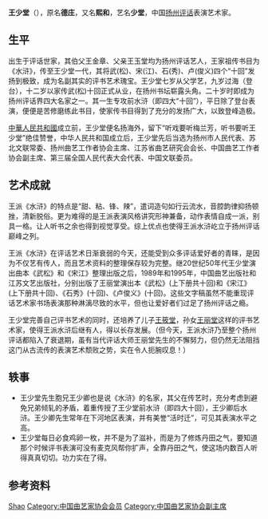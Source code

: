 '''王少堂'''（{{bd|1889年||1969年}}），原名'''德庄'''，又名'''熙和'''，艺名'''少堂'''，中国[[扬州评话|扬州评话]]表演艺术家。

== 生平 ==
出生于评话世家，其伯父王金章、父亲王玉堂均为扬州评话艺人，王家祖传书目为《水浒》，传至王少堂一代，其将武(松)、宋(江)、石(秀)、卢(俊义)四个“十回”发扬到极致，成为名副其实的评书艺术瑰宝。王少堂七岁从父学艺，九岁过海（登台），十二岁以家传武(松)十回正式从业，在扬州书坛崭露头角。二十岁时即成为扬州评话界四大名家之一。其一生专攻前水浒（即四大“十回”），平日除了登台表演，便便是苦修磨练此书目，使家传书目得到了充分的发扬广大，以致登峰造极。

[[中華人民共和國|中華人民共和國]]成立前，王少堂便名扬海外，留下“听戏要听梅兰芳，听书要听王少堂”绝佳赞誉，中华人民共和国成立后，王少堂先后当选为扬州市人民代表、苏北文联常委、扬州曲艺工作者协会主席、江苏省曲艺研究会会长、中国曲艺工作者协会副主席、第三届全国人民代表大会代表、中国文联委员。

== 艺术成就 ==
王派《水浒》的特点是“甜、粘、锋、辣”，遣词造句如行云流水，音腔韵律抑扬顿挫，清新脱俗。更为难得的是王派表演风格讲究形神兼备，动作表情自成一派，别具一格。让人听书之余也得到视觉享受。综上优点也使得王派水浒屹立于扬州评话巅峰之列。

王派《水浒》在评话艺术日渐衰弱的今天，还能受到众多评话爱好者的青睐，是因为不仅艺有传人，而且艺术资料的整理保存较为完整。继20世纪50年代王少堂演出曲本《武松》和《宋江》整理出版之后，1989年和1995年，中国曲艺出版社和江苏文艺出版社，分别出版了王丽堂演出本《武松》(上下册共十回)和《宋江》(上下册共十回)、《石秀》(十回)、《卢俊义》(十回)。这些文字稿虽然不能重现评话艺术家书场表演那种淋漓尽致的水平，但也让爱好者们过足了扬州评话之瘾。

王少堂完善自己评书艺术的同时，还培养了儿子[[王筱堂|王筱堂]]，孙女[[王丽堂|王丽堂]]这样的评书艺术家，使得王派水浒后继有人，得以长存发展。（但今天，王派水浒乃至整个扬州评话都陷入了衰退期，虽有当代评话大师王丽堂先生的不懈努力，但仍然无法阻挡这门从古流传的表演艺术颓败之势，实在令人扼腕叹息！）

== 轶事 ==
* 王少堂先生胞兄王少卿也是说《水浒》的名家，其父在传艺时，充分考虑到避免兄弟倾轧的矛盾，着重传授了王少堂前水浒（即四大十回），王少卿后水浒。王少卿先生常年在下河地区表演，并有美誉“活时迁”，可见其表演水平之高。
* 王少堂每日必食鸡卵一枚，并不是为了滋补，而是为了修炼丹田之气，要知道那个时候评书表演可没有麦克风帮你扩声，全靠丹田之气，使这场内数百人听得真真切切。功力实在了得。

== 参考资料 ==
{{reflist}}

{{中国曲艺工作者协会第一届理事会}}
{{中国文学艺术界联合会第三届全国委员会}}

{{Authority control}}
{{DEFAULTSORT:Wang王}}
[[Category:王姓|Shao]]
[[Category:中国曲艺家协会会员|Category:中国曲艺家协会会员]]
[[Category:中国曲艺家协会副主席|Category:中国曲艺家协会副主席]]
